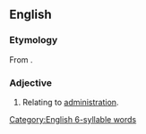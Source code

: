 ==English==

===Etymology===
From {{suf|en|administration|al}}.

===Adjective===
{{en-adj|-}}

# {{lb|en|nonstandard}} Relating to [[administration]].
#: {{syn|en|administration|administrative}}
#: {{ux|en|All the '''administrational''' costs are covered by the sign-up fee.}}

[[Category:English 6-syllable words]]